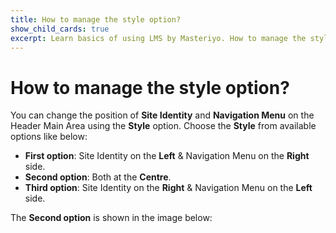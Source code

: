 ---
title: How to manage the style option?
show_child_cards: true
excerpt: Learn basics of using LMS by Masteriyo. How to manage the style option.
---

# How to manage the style option?

You can change the position of **Site Identity** and **Navigation Menu** on the Header Main Area using the **Style** option. Choose the **Style** from available options like below:

- **First option**: Site Identity on the **Left** & Navigation Menu on the **Right** side.
- **Second option**: Both at the **Centre**.
- **Third option**: Site Identity on the **Right** & Navigation Menu on the **Left** side.

The **Second option** is shown in the image below:


